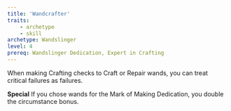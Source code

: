 ```yaml
---
title: 'Wandcrafter'
traits:
    - archetype
    - skill
archetype: Wandslinger
level: 4
prereq: Wandslinger Dedication, Expert in Crafting
---
```


When making Crafting checks to Craft or Repair wands, you can treat critical failures as failures.

**Special** If you chose wands for the Mark of Making Dedication, you double the circumstance bonus.
